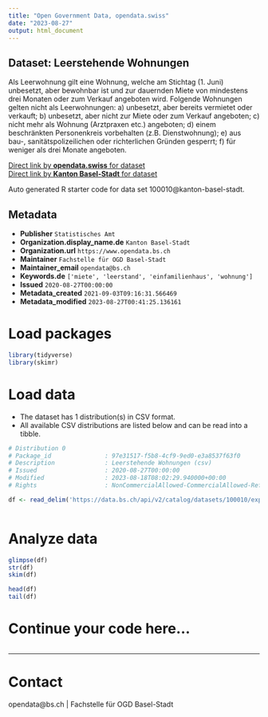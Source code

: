```yaml
---
title: "Open Government Data, opendata.swiss"
date: "2023-08-27"
output: html_document
---
```


## Dataset: Leerstehende Wohnungen

Als Leerwohnung gilt eine Wohnung, welche am Stichtag (1. Juni) unbesetzt, aber bewohnbar ist und zur dauernden Miete von mindestens drei Monaten oder zum Verkauf angeboten wird. Folgende Wohnungen gelten nicht als Leerwohnungen: a) unbesetzt, aber bereits vermietet oder verkauft; b) unbesetzt, aber nicht zur Miete oder zum Verkauf angeboten; c) nicht mehr als Wohnung (Arztpraxen etc.) angeboten; d) einem beschränkten Personenkreis vorbehalten (z.B. Dienstwohnung); e) aus bau-, sanitätspolizeilichen oder richterlichen Gründen gesperrt; f) für weniger als drei Monate angeboten.

[Direct link by **opendata.swiss** for dataset](https://opendata.swiss/de/dataset/leerstehende-wohnungen)<br>
[Direct link by **Kanton Basel-Stadt** for dataset](https://data.bs.ch/explore/dataset/100010/)

Auto generated R starter code for data set 100010@kanton-basel-stadt.

## Metadata

- **Publisher** `Statistisches Amt`
- **Organization.display_name.de** `Kanton Basel-Stadt`
- **Organization.url** `https://www.opendata.bs.ch`
- **Maintainer** `Fachstelle für OGD Basel-Stadt`
- **Maintainer_email** `opendata@bs.ch`
- **Keywords.de** `['miete', 'leerstand', 'einfamilienhaus', 'wohnung']`
- **Issued** `2020-08-27T00:00:00`
- **Metadata_created** `2021-09-03T09:16:31.566469`
- **Metadata_modified** `2023-08-27T00:41:25.136161`


# Load packages

```r

library(tidyverse)
library(skimr)

```

# Load data

-   The dataset has 1 distribution(s) in CSV format.
-   All available CSV distributions are listed below and can be read into a tibble.

```r

# Distribution 0
# Package_id               : 97e31517-f5b8-4cf9-9ed0-e3a8537f63f0
# Description              : Leerstehende Wohnungen (csv)
# Issued                   : 2020-08-27T00:00:00
# Modified                 : 2023-08-18T08:02:29.940000+00:00
# Rights                   : NonCommercialAllowed-CommercialAllowed-ReferenceRequired

df <- read_delim('https://data.bs.ch/api/v2/catalog/datasets/100010/exports/csv')



```

# Analyze data

```r

glimpse(df)
str(df)
skim(df)

head(df)
tail(df)

```

# Continue your code here...

```r

```

------------------------------------------------------------------------

# Contact

opendata@bs.ch | Fachstelle für OGD Basel-Stadt

